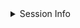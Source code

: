 <!-- From Tom Mock's blog (https://github.com/jthomasmock/themockup-blog/blob/master/posts/_footer.qmd) -->

<details><summary>Session Info</summary>

<div style='font-size:12px;'>

```r
library(sessioninfo)
# save the session info as an object
pkg_sesh <- session_info(pkgs = "attached")

# get the quarto version
quarto_version <- system("quarto --version", intern = TRUE)

# inject the quarto info
pkg_sesh$platform$quarto <- paste(
  system("quarto --version", intern = TRUE), 
  "@", 
  quarto::quarto_path()
  )

# print it out
pkg_sesh
```

</div>

</details>
